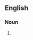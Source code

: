 ==English==

===Noun===
{{head|en|noun form|head=[[midnight]] [[movie]]s}}

# {{plural of|en|midnight movie}}